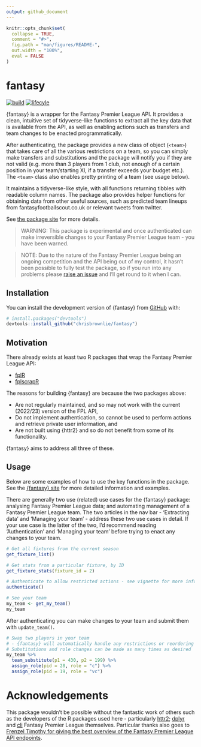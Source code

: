 ```yaml
---
output: github_document
---
```


<!-- README.md is generated from README.Rmd. Please edit that file -->

```r
knitr::opts_chunk$set(
  collapse = TRUE,
  comment = "#>",
  fig.path = "man/figures/README-",
  out.width = "100%",
  eval = FALSE
)
```

# fantasy 

<!-- badges: start -->
[![build](https://github.com/chrisbrownlie/fantasy/actions/workflows/build.yaml/badge.svg)](https://github.com/chrisbrownlie/fantasy/actions/workflows/build.yaml)
[![lifecyle](https://img.shields.io/badge/lifecycle-experimental-orange)](https://lifecycle.r-lib.org/articles/stages.html)
<!-- badges: end -->

{fantasy} is a wrapper for the Fantasy Premier League API. It provides a clean, intuitive set of tidyverse-like functions to extract all the key data that is available from the API, as well as enabling actions such as transfers and team changes to be enacted programmatically. 

After authenticating, the package provides a new class of object (`<team>`) that takes care of all the various restrictions on a team, so you can simply make transfers and substitutions and the package will notify you if they are not valid (e.g. more than 3 players from 1 club, not enough of a certain position in your team/starting XI, if a transfer exceeds your budget etc.). The `<team>` class also enables pretty printing of a team (see usage below).

It maintains a tidyverse-like style, with all functions returning tibbles with readable column names. The package also provides helper functions for obtaining data from other useful sources, such as predicted team lineups from fantasyfootballscout.co.uk or relevant tweets from twitter.

See [the package site](https://chrisbrownlie.github.io/fantasy/) for more details.

> WARNING: This package is experimental and once authenticated can make irreversible changes to your Fantasy Premier League team - you have been warned.

> NOTE: Due to the nature of the Fantasy Premier League being an ongoing competition and the API being out of my control, it hasn't been possible to fully test the package, so if you run into any problems please [raise an issue](https://github.com/chrisbrownlie/fantasy/issues) and I'll get round to it when I can.

## Installation

You can install the development version of {fantasy} from [GitHub](https://github.com/) with:

``` r
# install.packages("devtools")
devtools::install_github("chrisbrownlie/fantasy")
```

## Motivation
There already exists at least two R packages that wrap the Fantasy Premier League API:

- [fplR](https://ewenme.github.io/fplr/)
- [fplscrapR](https://wiscostret.github.io/fplscrapR/)

The reasons for building {fantasy} are because the two packages above:

- Are not regularly maintained, and so may not work with the current (2022/23) version of the FPL API,
- Do not implement authentication, so cannot be used to perform actions and retrieve private user information, and
- Are not built using {httr2} and so do not benefit from some of its functionality.

{fantasy} aims to address all three of these.

## Usage
Below are some examples of how to use the key functions in the package. See the [{fantasy} site](https://chrisbrownlie.github.io/fantasy/) for more detailed information and examples.

There are generally two use (related) use cases for the {fantasy} package: analysing Fantasy Premier League data; and automating management of a Fantasy Premier League team. The two articles in the nav bar - 'Extracting data' and 'Managing your team' - address these two use cases in detail. If your use case is the latter of the two, I'd recommend reading 'Authentication' and 'Managing your team' before trying to enact any changes to your team. 


```r
# Get all fixtures from the current season
get_fixture_list()
```
```r
# Get stats from a particular fixture, by ID
get_fixture_stats(fixture_id = 2)
```

```r
# Authenticate to allow restricted actions - see vignette for more information
authenticate()
```
```r
# See your team
my_team <- get_my_team()
my_team
```

After authenticating you can make changes to your team and submit them with `update_team()`.
```r
# Swap two players in your team
# - {fantasy} will automatically handle any restrictions or reordering of your team
# Substitutions and role changes can be made as many times as desired
my_team %>%
  team_substitute(p1 = 430, p2 = 199) %>%
  assign_role(pid = 28, role = "c") %>%
  assign_role(pid = 19, role = "vc")
```

# Acknowledgements
This package wouldn't be possible without the fantastic work of others such as the developers of the R packages used here - particularly [httr2](https://github.com/r-lib/httr2); [dplyr](https://github.com/tidyverse/dplyr) and [cli](https://github.com/r-lib/cli) Fantasy Premier League themselves. Particular thanks also goes to [Frenzel Timothy for giving the best overview of the Fantasy Premier League API endpoints](https://medium.com/@frenzelts/fantasy-premier-league-api-endpoints-a-detailed-guide-acbd5598eb19).
